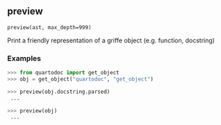 ## preview { #preview }

`preview(ast, max_depth=999)`

Print a friendly representation of a griffe object (e.g. function, docstring)

### Examples

```python
>>> from quartodoc import get_object
>>> obj = get_object("quartodoc", "get_object")
```

```python
>>> preview(obj.docstring.parsed)
 ...
```

```python
>>> preview(obj)
 ...
```